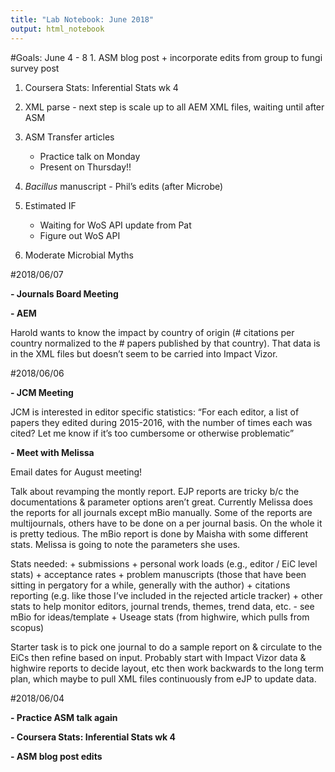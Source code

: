 ```yaml
---
title: "Lab Notebook: June 2018"
output: html_notebook
---
```

#Goals: June 4 - 8
1. ASM blog post
    + incorporate edits from group to fungi survey post

1. Coursera Stats: Inferential Stats wk 4

1. XML parse - next step is scale up to all AEM XML files, waiting until after ASM

1. ASM Transfer articles
    + Practice talk on Monday
    + Present on Thursday!!
    
1. _Bacillus_ manuscript - Phil's edits (after Microbe)
    
1. Estimated IF
    + Waiting for WoS API update from Pat
    + Figure out WoS API
    
1. Moderate Microbial Myths

#2018/06/07

**- Journals Board Meeting**



**- AEM**

Harold wants to know the impact by country of origin (# citations per country normalized to the # papers published by that country). That data is in the XML files but doesn't seem to be carried into Impact Vizor. 

#2018/06/06

**- JCM Meeting**

JCM is interested in editor specific statistics: "For each editor, a list of papers they edited during 2015-2016, with the number of times each was cited? Let me know if it's too cumbersome or otherwise problematic"

**- Meet with Melissa**

Email dates for August meeting!

Talk about revamping the montly report. EJP reports are tricky b/c the documentations & parameter options aren't great. Currently Melissa does the reports for all journals except mBio manually. Some of the reports are multijournals, others have to be done on a per journal basis. On the whole it is pretty tedious. The mBio report is done by Maisha with some different stats. Melissa is going to note the parameters she uses.

Stats needed:
  + submissions
  + personal work loads (e.g., editor / EiC level stats)
  + acceptance rates
  + problem manuscripts (those that have been sitting in pergatory for a while, generally with the author)
  + citations reporting (e.g. like those I've included in the rejected article tracker)
  + other stats to help monitor editors, journal trends, themes, trend data, etc. - see mBio for ideas/template
  + Useage stats (from highwire, which pulls from scopus)
  
Starter task is to pick one journal to do a sample report on & circulate to the EiCs then refine based on input. Probably start with Impact Vizor data & highwire reports to decide layout, etc then work backwards to the long term plan, which maybe to pull XML files continuously from eJP to update data. 

#2018/06/04

**- Practice ASM talk again**

**- Coursera Stats: Inferential Stats wk 4**

**- ASM blog post edits**